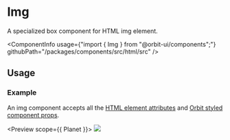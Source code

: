 
<Meta
    title="Html elements/Img"
    id="html-img"
/>

# Img

<Tagline>A specialized <Link href="?path=/docs/box--default-story">box</Link> component for HTML img element.</Tagline>

<ComponentInfo
    usage={"import { Img } from \"@orbit-ui/components\";"}
    githubPath="/packages/components/src/html/src"
/>

## Usage

### Example

An img component accepts all the [HTML element attributes](https://developer.mozilla.org/en-US/docs/Web/HTML/Element/img) and [Orbit styled component props](?path=/docs/styling--page).

<Preview scope={{ Planet }}>
    <Story name="example">
        <Img src={Planet} border="cloud-2" />
    </Story>
</Preview>
